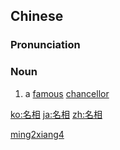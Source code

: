 ==Chinese==
{{zh-forms}}

===Pronunciation===
{{zh-pron
|m=míngxiàng
|cat=n
}}

===Noun===
{{zh-noun}}

# {{lb|zh|archaic}} a [[famous]] [[w:Chancellor of China|chancellor]]

[[Category:Mandarin archaic terms|ming2xiang4]]

[[ko:名相]]
[[ja:名相]]
[[zh:名相]]